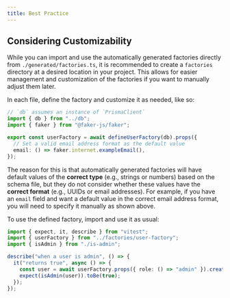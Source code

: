 ```yaml
---
title: Best Practice
---
```


  
## Considering Customizability

While you can import and use the automatically generated factories directly from `./generated/factories.ts`, it is recommended to create a `factories` directory at a desired location in your project. This allows for easier management and customization of the factories if you want to manually adjust them later.

<FileTree>
  <FileTree.Folder name="factories" defaultOpen>
    <FileTree.File name="user-factory.ts" />
    <FileTree.File name="post-factory.ts" />
    <FileTree.File name="profile-factory.ts" />
    <FileTree.File name="..." />
  </FileTree.Folder>
</FileTree>

In each file, define the factory and customize it as needed, like so:

```ts filename="factories/user-factory.ts"
// `db` assumes an instance of `PrismaClient`
import { db } from "../db";
import { faker } from "@faker-js/faker";

export const userFactory = await defineUserFactory(db).props({
  // Set a valid email address format as the default value
  email: () => faker.internet.exampleEmail(),
});
```

The reason for this is that automatically generated factories will have default values of the **correct type** (e.g., strings or numbers) based on the schema file, but they do not consider whether these values have the **correct format** (e.g., UUIDs or email addresses). For example, if you have an `email` field and want a default value in the correct email address format, you will need to specify it manually as shown above.

To use the defined factory, import and use it as usual:

```ts filename="src/is-admin.test.ts"
import { expect, it, describe } from "vitest";
import { userFactory } from "../factories/user-factory";
import { isAdmin } from "./is-admin";

describe("when a user is admin", () => {
  it("returns true", async () => {
    const user = await userFactory.props({ role: () => "admin" }).create();
    expect(isAdmin(user)).toBe(true);
  });
});
```
